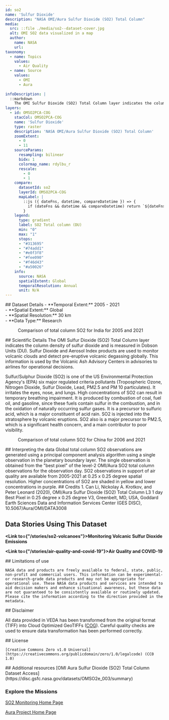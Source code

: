 ```yaml
---
id: so2
name: 'Sulfur Dioxide'
description: "NASA OMI/Aura Sulfur Dioxide (SO2) Total Column"
media:
  src: ::file ./media/so2--dataset-cover.jpg
  alt: OMI SO2 data visualized in a map
  author:
    name: NASA
    url: 
taxonomy:
  - name: Topics
    values:
      - Air Quality
  - name: Source
    values:
      - OMI
      - Aura
      
infoDescription: |
  ::markdown
    The OMI Sulfur Dioxide (SO2) Total Column layer indicates the column density of sulfur dioxide and is measured in Dobson Units (DU). Sulfur Dioxide and Aerosol Index products are used to monitor volcanic clouds and detect pre-eruptive volcanic degassing globally. This information is used by the Volcanic Ash Advisory Centers in advisories to airlines for operational decision
layers:
  - id: OMSO2PCA-COG
    stacCol: OMSO2PCA-COG
    name: 'Sulfur Dioxide'
    type: raster
    description: 'NASA OMI/Aura Sulfur Dioxide (SO2) Total Column'
    zoomExtent:
      - 0
      - 11
    sourceParams:
      resampling: bilinear
      bidx: 1
      colormap_name: rdylbu_r
      rescale:
        - 0
        - 1
    compare:
      datasetId: so2
      layerId: OMSO2PCA-COG
      mapLabel: |
        ::js ({ dateFns, datetime, compareDatetime }) => {
          if (dateFns && datetime && compareDatetime) return `${dateFns.format(datetime, 'yyyy')} VS ${dateFns.format(compareDatetime, 'yyyy')}`;
        }
    legend:
      type: gradient
      label: SO2 Total column (DU)
      min: "0"
      max: "1"
      stops:
      - "#313695"
      - "#74add1"
      - "#e0f3f8"
      - "#fee090"
      - "#f46d43"
      - "#a50026"
    info:
      source: NASA
      spatialExtent: Global
      temporalResolution: Annual 
      unit: N/A
---
```


<Block>
  <Prose>   
    ## Dataset Details
    - **Temporal Extent:** 2005 - 2021<br />
    - **Spatial Extent:** Global<br />
    - **Spatial Resolution:** 30 km<br />
    - **Data Type:** Research<br />
  </Prose>
  <Figure>
  <Map
    datasetId='so2'
    layerId='OMSO2PCA-COG'
    dateTime='2005-01-01'
    zoom={4}
    center={[77.63,24.27]}
    compareDateTime='2021-01-01'
  />
  <Caption
    attrAuthor='NASA'
    attrUrl='https://nasa.gov/'
  >
  Comparison of total column SO2 for India for 2005 and 2021
  </Caption>
  </Figure>
</Block>


<Block>
  <Prose>
  </Prose>
</Block>

<Block>
  <Prose>
  ## Scientific Details
  The OMI Sulfur Dioxide (SO2) Total Column layer indicates the column density of sulfur dioxide and is measured in Dobson Units (DU). Sulfur Dioxide and Aerosol Index products are used to monitor volcanic clouds and detect pre-eruptive volcanic degassing globally. This information is used by the Volcanic Ash Advisory Centers in advisories to airlines for operational decisions.<br />

  Sulfur/Sulphur Dioxide (SO2) is one of the US Environmental Protection Agency's (EPA) six major regulated criteria pollutants (Tropospheric Ozone, Nitrogen Dioxide, Sulfur Dioxide, Lead, PM2.5 and PM 10 particulates). It irritates the eyes, nose, and lungs. High concentrations of SO2 can result in temporary breathing impairment. It is produced by combustion of coal, fuel oil, and gasoline, since these fuels contain sulfur in the combustion, and in the oxidation of naturally occurring sulfur gases. It is a precursor to sulfuric acid, which is a major constituent of acid rain. SO2 is injected into the stratosphere by volcanic eruptions. SO2 also is a major precursor to PM2.5, which is a significant health concern, and a main contributor to poor visibility.
  </Prose>
</Block>

<Block type='full'>
  <Figure>
  <Map
    datasetId='so2'
    layerId='OMSO2PCA-COG'
    dateTime='2006-01-01'
    zoom={4}
    center={[117.22,35.66]}
    compareDateTime='2021-01-01'
  />
  <Caption
    attrAuthor='NASA'
    attrUrl='https://nasa.gov/'
  >
  Comparison of total column SO2 for China for 2006 and 2021
</Caption>
  </Figure>
<Prose>
## Interpreting the data
Global total column SO2 observations are generated using a principal component analysis algorithm using a single observation in the planetary boundary layer. The single observation is obtained from the "best pixel" of the level-2 OMI/Aura SO2 total column observations for the observation day. SO2 observations in support of air quality are available from 2005-2021 at 0.25 x 0.25 degree spatial resolution. Higher concentrations of SO2 are shaded in yellow and lower concentrations in purple.
</Prose>
</Block>

<Block>
<Prose>
## Credits
1. Can Li, Nickolay A. Krotkov, and Peter Leonard (2020), OMI/Aura Sulfur Dioxide (SO2) Total Column L3 1 day Best Pixel in 0.25 degree x 0.25 degree V3, Greenbelt, MD, USA, Goddard Earth Sciences Data and Information Services Center (GES DISC), 10.5067/Aura/OMI/DATA3008
</Prose>
</Block>


<Block>
  <Prose>
  
  ## Data Stories Using This Dataset
  
  **<Link to={"/stories/so2-volcanoes"}>Monitoring Volcanic Sulfur Dioxide Emissions</Link>**<br />
  
  **<Link to={"/stories/air-quality-and-covid-19"}>Air Quality and COVID-19</Link>**
  </Prose>
</Block>


<Block>
  <Prose>
    ## Limitations of use

    NASA data and products are freely available to federal, state, public, non-profit and commercial users. This information can be experimental- or research-grade data products and may not be appropriate for operational use. These NASA data products and services are intended to aid decision makers and enhance situational awareness, but these data are not guaranteed to be consistently available or routinely updated. Please cite the information according to the direction provided in the metadata.
  </Prose>
</Block>


<Block>
  <Prose>
  ## Disclaimer

  All data provided in VEDA has been transformed from the original format (TIFF) into Cloud Optimized GeoTIFFs ([COG](https://www.cogeo.org)). Careful quality checks are used to ensure data transformation has been performed correctly.  
  </Prose>
</Block>


<Block>
  <Prose>
    ## License

    [Creative Commons Zero v1.0 Universal](https://creativecommons.org/publicdomain/zero/1.0/legalcode) (CC0 1.0)
  </Prose>
</Block>


<Block>
  <Prose>
  ## Additional resources
  [OMI Aura Sulfur Dioxide (SO2) Total Column Dataset Access](https://disc.gsfc.nasa.gov/datasets/OMSO2e_003/summary)

  ### Explore the Missions
  [SO2 Monitoring Home Page](https://so2.gsfc.nasa.gov/)

  [Aura Project Home Page](https://aura.gsfc.nasa.gov/)
  </Prose>
</Block>
